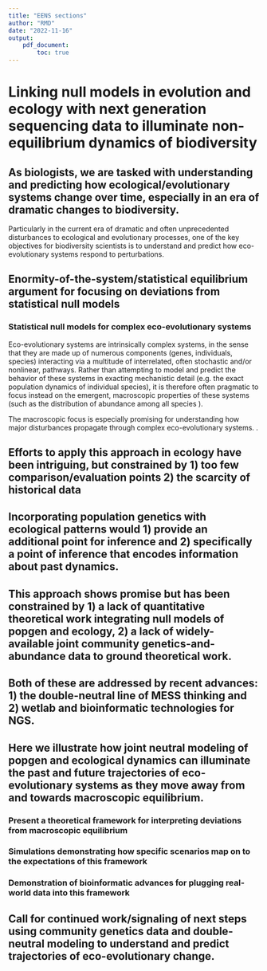 ```yaml
---
title: "EENS sections"
author: "RMD"
date: "2022-11-16"
output: 
    pdf_document:
        toc: true
---
```


<!-- The topic sentences in the outline could make for a reasonable abstract/introduction. Using them here as scaffolding for individual sections, then will re-synthesize at the end. --> 

# Linking null models in evolution and ecology with next generation sequencing data to illuminate non-equilibrium dynamics of biodiversity

<!-- @isaac, andy is NGS vs high-throughput more inclusive? --> 



\newpage

##	As biologists, we are tasked with understanding and predicting how ecological/evolutionary systems change over time, especially in an era of dramatic changes to biodiversity.

<!-- The consequences of non-equilibrium dynamics for biodiversity are not well understood and the need to understand them is critical with anthropogenic pressures forcing biodiversity into states of rapid transition (Blonder et al., 2015). Non-equilibrial processes could profoundly inform conservation in ways only just beginning to be explored (Wallington et al., 2005).-->

Particularly in the current era of dramatic and often unprecedented disturbances to ecological and evolutionary processes, one of the key objectives for biodiversity scientists is to understand and predict how eco-evolutionary systems respond to perturbations. <!-- revisit this after the rest is done because there are many directions this para. can go and it just needs to plug in to *this* ms -->


\newpage

##	Enormity-of-the-system/statistical equilibrium argument for focusing on deviations from statistical null models

<!--A.	equilibrium Equilibrium is often reserved for systems in thermodynamic equilibrium— which all life violates. By “biodiversity equilibrium” we make an analogy to thermodynamics and say that biodiversity is in equilibrium if its marcrosopic state (e.g. richness of species abundance distribution, but not necessarily specific species compositions) is steady, and across arbitrary subsystems, the same steady state applies.
B.	statistical equilibrium In the context of biodiversity, a description of a steady state arrived at not by the force of one or a few deterministic mechanisms but by the stationary, statistical behavior of very large collections of mechanistic drivers acting on large assemblages of organisms.
C.	Neutral and statistical theories in ecology focus on macroscopic patterns, and equilibrium is presumed to be relevant to those patterns. Our goal throughout is not to validate neutral or statistical theories—quite the opposite, we propose new data dimensions, namely genetics, to help better test alternative hypotheses against these null theories, thereby gaining insight into what non-neutral and non-statistical mechanisms are at play in systems of interest.
D.	The unified neutral theory of biodiversity (UNTB; (Hubbell, 2001)) is a useful null because it assumes that one mechanism—demographic drift—drives community assembly. Equilibrium occurs when homogeneous stochastic processes of birth, death, speciation and immigration have reached stationarity. Thus neutrality in ecology is analogous to neutral drift in population genetics (Hubbell, 2001).
E.	Rather than assuming any one mechanism dominates the assembly of populations into a community, statistical theories assume all mechanisms could be valid, but their unique influences have been lost to the enormity of the system and thus the outcome of assembly is a community in statistical equilibrium (Harte, 2011; Pueyo et al., 2007). The mechanistic agnosticism is what makes statistical theories useful nulls. These statistical theories are also consistent with niche-based equilibria (Neill et al., 2009; Pueyo et al., 2007) if the complicated, individual or population level models with many mechanistic drivers were to be upscaled to entire communities.
-->

<!--

How do we get to 

* focus on macroscopic properties
* macroscopic properties assumed to converge to some form of _statistical_ equilibrium
* _deviations_ from statistical equilibrium may be symptomatic of perturbations that temporarily overwhelm the enormity-of-the-system


-->

### Statistical null models for complex eco-evolutionary systems
<!-- we can have some feelings about "complex systems" :sparkles: but I like it here - targeting a non-CS audience who needs to be sold on statistical nulls --> 

Eco-evolutionary systems are intrinsically complex systems, in the sense that they are made up of numerous components (genes, individuals, species) interacting via a multitude of interrelated, often stochastic and/or nonlinear, pathways. Rather than attempting to model and predict the behavior of these systems in exacting mechanistic detail (e.g. the exact population dynamics of individual species), it is therefore often pragmatic to focus instead on the emergent, macroscopic properties of these systems (such as the distribution of abundance among all species <!-- or popgen equivalent-->). 

The macroscopic focus is especially promising for understanding how major disturbances propagate through complex eco-evolutionary systems. <!-- because it is a natural stage for equilibrium/disequilibrium -->.


\newpage

##	Efforts to apply this approach in ecology have been intriguing, but constrained by 1) too few comparison/evaluation points 2) the scarcity of historical data 
\newpage

##	Incorporating population genetics with ecological patterns would 1) provide an additional point for inference and 2) specifically a point of inference that encodes information about past dynamics.
\newpage

##	This approach shows promise but has been constrained by 1) a lack of quantitative theoretical work integrating null models of popgen and ecology, 2) a lack of widely-available joint community genetics-and-abundance data to ground theoretical work. 
\newpage

##	Both of these are addressed by recent advances: 1) the double-neutral line of MESS thinking and 2) wetlab and bioinformatic technologies for NGS. 
\newpage

##	Here we illustrate how joint neutral modeling of popgen and ecological dynamics can illuminate the past and future trajectories of eco-evolutionary systems as they move away from and towards macroscopic equilibrium. 
\newpage

###	Present a theoretical framework for interpreting deviations from macroscopic equilibrium 
\newpage

###	Simulations demonstrating how specific scenarios map on to the expectations of this framework
\newpage

###	Demonstration of bioinformatic advances for plugging real-world data into this framework
\newpage

##	Call for continued work/signaling of next steps using community genetics data and double-neutral modeling to understand and predict trajectories of eco-evolutionary change.
